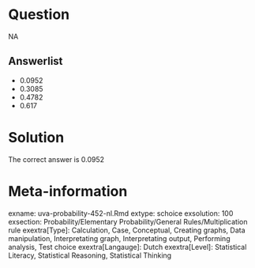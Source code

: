 Question
========

NA

Answerlist
----------
* 0.0952
* 0.3085
* 0.4782
* 0.617

Solution
========

The correct answer is  0.0952 

Meta-information
================
exname: uva-probability-452-nl.Rmd 
extype: schoice 
exsolution: 100 
exsection: Probability/Elementary Probability/General Rules/Multiplication rule
exextra[Type]: Calculation, Case, Conceptual, Creating graphs, Data manipulation, Interpretating graph, Interpretating output, Performing analysis, Test choice 
exextra[Langauge]: Dutch 
exextra[Level]: Statistical Literacy, Statistical Reasoning, Statistical Thinking 
